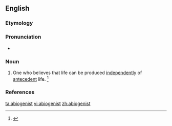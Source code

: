 ==English==

===Etymology===
{{suffix|abiogenesis|ist}}

===Pronunciation===
* {{a|US}} {{IPA|/ˌeɪ.baiˈɑ.dʒɛ.nəst/}}

===Noun===
{{en-noun}}
# {{context|biology|lang=en}} One who believes that life can be produced [[independently]] of [[antecedent]] life. {{defdate|Late 19<sup>th</sup> century.}} <ref>{{reference-book | last =| first = | authorlink =  | coauthors =  | editor =Brown, Lesley  | others =  | title = The Shorter Oxford English Dictionary | origdate =  | origyear = 1933| origmonth =  | url =  | format =  | accessdate =  | accessyear =  | accessmonth =  | edition = 5th | date =  | year =2003| month =  | publisher =Oxford University Press  | location =Oxford, UK | language =  | id =  | doi = | isbn =978-0-19-860575-7 | lccn = | ol = | pages =4| chapter =  | chapterurl =  | quote =}}</ref>

===References===
<references/>

[[ta:abiogenist]]
[[vi:abiogenist]]
[[zh:abiogenist]]
